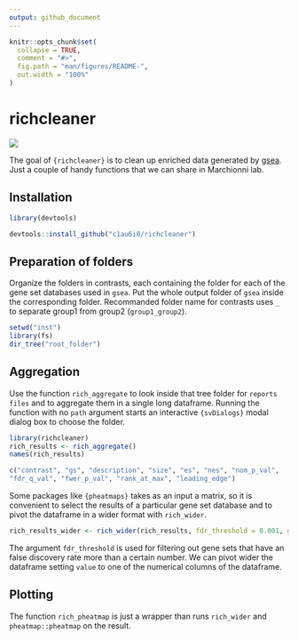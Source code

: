 ```yaml
---
output: github_document
---
```


<!-- README.md is generated from README.Rmd. Please edit that file -->

```r
knitr::opts_chunk$set(
  collapse = TRUE,
  comment = "#>",
  fig.path = "man/figures/README-",
  out.width = "100%"
)
```

# richcleaner

<!-- badges: start -->

[![](https://img.shields.io/badge/devel%20version-0.0.0.9-blue.svg)](https://github.com/c1au6i0/richcleaner)

<!-- badges: end -->

The goal of `{richcleaner}` is to clean up enriched data generated by [gsea](https://www.gsea-msigdb.org/gsea/index.jsp). Just a couple of handy functions that we can share in Marchionni lab.


## Installation

``` r
library(devtools)

devtools::install_github("c1au6i0/richcleaner")
```
## Preparation of folders

Organize the folders in contrasts, each containing the folder for each of the gene set databases used in `gsea`. Put the whole output folder of `gsea` inside the corresponding folder. 
Recommanded folder name for contrasts uses `_` to separate group1 from group2 (`group1_group2`).


```r
setwd("inst")
library(fs)
dir_tree("root_folder")
```

## Aggregation

Use the function `rich_aggregate` to look inside that tree folder for `reports files` and to aggregate them in a single long dataframe. Running the function with no `path` argument starts an interactive `{svDialogs}` modal dialog box to choose the folder.

``` r
library(richcleaner)
rich_results <- rich_aggregate()
names(rich_results)
```
```r
c("contrast", "gs", "description", "size", "es", "nes", "nom_p_val", 
"fdr_q_val", "fwer_p_val", "rank_at_max", "leading_edge")
```


Some packages like `{pheatmaps}` takes as an input a matrix, so it is convenient to select the results of a particular gene set database and to pivot the dataframe in a wider format with `rich_wider`.

``` r
rich_results_wider <- rich_wider(rich_results, fdr_threshold = 0.001, gs = "GOBPs", value = "n_logp_sign")
```

The argument `fdr_threshold` is used for filtering out gene sets that have an false discovery rate more than a certain number. We can pivot wider the dataframe setting `value` to one of the numerical columns of the dataframe.

## Plotting

The function `rich_pheatmap` is just a wrapper than runs `rich_wider` and `pheatmap::pheatmap` on the result.



